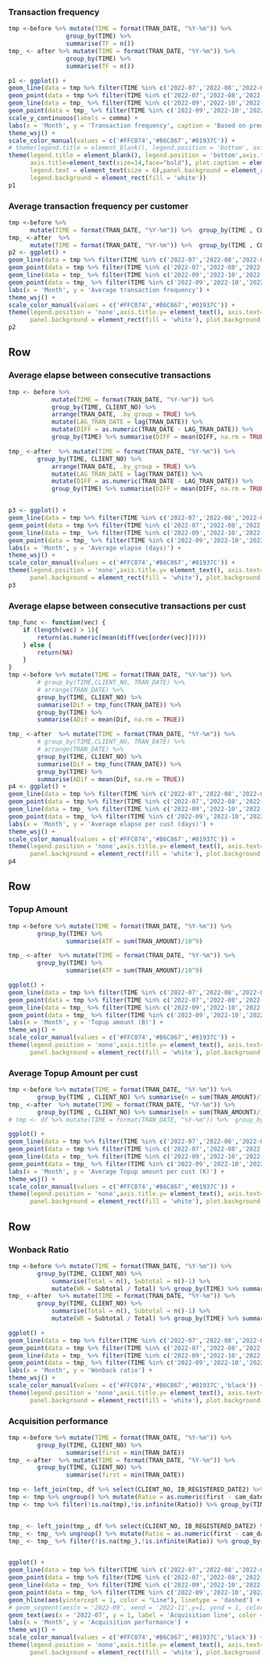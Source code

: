 ### Transaction frequency

```r
tmp <-before %>% mutate(TIME = format(TRAN_DATE, "%Y-%m")) %>%  
                group_by(TIME) %>% 
                summarise(TF = n())
tmp_ <- after %>% mutate(TIME = format(TRAN_DATE, "%Y-%m")) %>%  
                group_by(TIME) %>% 
                summarise(TF = n())

p1 <- ggplot() + 
geom_line(data = tmp %>% filter(TIME %in% c('2022-07','2022-08','2022-09')), aes(x = TIME, y = TF, group = 1, color = 'Before campaign'), size = 1) +
geom_point(data = tmp %>% filter(TIME %in% c('2022-07','2022-08','2022-09')), aes(x = TIME, y = TF, group = 1, color = 'Before campaign'), size = 5) +
geom_line(data = tmp_ %>% filter(TIME %in% c('2022-09','2022-10','2022-11')), aes(x = TIME, y = TF, group = 1, color = 'During campaign-Selected'), size = 1) +
geom_point(data = tmp_ %>% filter(TIME %in% c('2022-09','2022-10','2022-11')), aes(x = TIME, y = TF, group = 1, color = 'During campaign-Selected'), size = 5) +
scale_y_continuous(labels = comma) +
labs(x = 'Month', y = 'Transaction frequency', caption = 'Based on predicted segment only') +
theme_wsj() +
scale_color_manual(values = c('#FFC074','#B6C867','#01937C')) + 
# theme(legend.title = element_blank(), legend.position = 'bottom', axis.title.y= element_text())
theme(legend.title = element_blank(), legend.position = 'bottom',axis.title.y= element_text(), axis.text=element_text(size=12),
      axis.title=element_text(size=14,face="bold"), plot.caption = element_text(size = 10, face = 'italic'),
      legend.text = element_text(size = 6),panel.background = element_rect(fill = 'white'), plot.background = element_rect(fill = 'white'),
      legend.background = element_rect(fill = 'white'))
p1

```

### Average transaction frequency per customer

```r

tmp <-before %>% 
      mutate(TIME = format(TRAN_DATE, "%Y-%m")) %>%  group_by(TIME , CLIENT_NO) %>% summarise(n = n()) %>% group_by(TIME) %>% summarise(ATF = mean(n))
tmp_ <-after  %>% 
      mutate(TIME = format(TRAN_DATE, "%Y-%m")) %>%  group_by(TIME , CLIENT_NO) %>% summarise(n = n()) %>% group_by(TIME) %>% summarise(ATF = mean(n))
p2 <- ggplot() + 
geom_line(data = tmp %>% filter(TIME %in% c('2022-07','2022-08','2022-09')), aes(x = TIME, y = ATF, group = 1, color = 'Before campaign'), size = 1) +
geom_point(data = tmp %>% filter(TIME %in% c('2022-07','2022-08','2022-09')), aes(x = TIME, y = ATF, group = 1, color = 'Before campaign'), size = 5) +
geom_line(data = tmp_ %>% filter(TIME %in% c('2022-09','2022-10','2022-11')), aes(x = TIME, y = ATF, group = 1, color = 'During campaign-Selected'), size = 1) +
geom_point(data = tmp_ %>% filter(TIME %in% c('2022-09','2022-10','2022-11')), aes(x = TIME, y = ATF, group = 1, color = 'During campaign-Selected'), size = 5) +
labs(x = 'Month', y = 'Average transaction frequency') +
theme_wsj() +
scale_color_manual(values = c('#FFC074','#B6C867','#01937C')) + 
theme(legend.position = 'none',axis.title.y= element_text(), axis.text=element_text(size=12),axis.title=element_text(size=14,face="bold"),
      panel.background = element_rect(fill = 'white'), plot.background = element_rect(fill = 'white'))
p2 

```

Row
-----------------------------------------------------------------------

### Average elapse between consecutive transactions
```r
tmp <- before %>% 
            mutate(TIME = format(TRAN_DATE, "%Y-%m")) %>% 
            group_by(TIME, CLIENT_NO) %>%
            arrange(TRAN_DATE, .by_group = TRUE) %>% 
            mutate(LAG_TRAN_DATE = lag(TRAN_DATE)) %>% 
            mutate(DIFF = as.numeric(TRAN_DATE - LAG_TRAN_DATE)) %>% 
            group_by(TIME) %>% summarise(DIFF = mean(DIFF, na.rm = TRUE))

tmp_ <-after  %>% mutate(TIME = format(TRAN_DATE, "%Y-%m")) %>% 
        group_by(TIME, CLIENT_NO) %>%
            arrange(TRAN_DATE, .by_group = TRUE) %>% 
            mutate(LAG_TRAN_DATE = lag(TRAN_DATE)) %>% 
            mutate(DIFF = as.numeric(TRAN_DATE - LAG_TRAN_DATE)) %>% 
            group_by(TIME) %>% summarise(DIFF = mean(DIFF, na.rm = TRUE))


p3 <- ggplot() + 
geom_line(data = tmp %>% filter(TIME %in% c('2022-07','2022-08','2022-09')), aes(x = TIME, y = DIFF, group = 1, color = 'Before campaign'), size = 1) +
geom_point(data = tmp %>% filter(TIME %in% c('2022-07','2022-08','2022-09')), aes(x = TIME, y = DIFF, group = 1, color = 'Before campaign'), size = 5) +
geom_line(data = tmp_ %>% filter(TIME %in% c('2022-09','2022-10','2022-11')), aes(x = TIME, y = DIFF, group = 1, color = 'During campaign-Selected'), size = 1) +
geom_point(data = tmp_ %>% filter(TIME %in% c('2022-09','2022-10','2022-11')), aes(x = TIME, y = DIFF, group = 1, color = 'During campaign-Selected'), size = 5) +
labs(x = 'Month', y = 'Average elapse (days)') +
theme_wsj() +
scale_color_manual(values = c('#FFC074','#B6C867','#01937C')) + 
theme(legend.position = 'none',axis.title.y= element_text(), axis.text=element_text(size=12),axis.title=element_text(size=14,face="bold"),
      panel.background = element_rect(fill = 'white'), plot.background = element_rect(fill = 'white'))
p3 
```

### Average elapse between consecutive transactions per cust

```r
tmp_func <- function(vec) {
    if (length(vec) > 1){
        return(as.numeric(mean(diff(vec[order(vec)]))))
    } else {
        return(NA)
    }
}
tmp <-before %>% mutate(TIME = format(TRAN_DATE, "%Y-%m")) %>% 
        # group_by(TIME,CLIENT_NO, TRAN_DATE) %>% 
        # arrange(TRAN_DATE) %>% 
        group_by(TIME, CLIENT_NO) %>% 
        summarise(Dif = tmp_func(TRAN_DATE)) %>%
        group_by(TIME) %>%
        summarise(ADif = mean(Dif, na.rm = TRUE))

tmp_ <-after  %>% mutate(TIME = format(TRAN_DATE, "%Y-%m")) %>% 
        # group_by(TIME,CLIENT_NO, TRAN_DATE) %>% 
        # arrange(TRAN_DATE) %>% 
        group_by(TIME, CLIENT_NO) %>% 
        summarise(Dif = tmp_func(TRAN_DATE)) %>%
        group_by(TIME) %>%
        summarise(ADif = mean(Dif, na.rm = TRUE))
p4 <- ggplot() + 
geom_line(data = tmp %>% filter(TIME %in% c('2022-07','2022-08','2022-09')), aes(x = TIME, y = ADif, group = 1, color = 'Before campaign'), size = 1) +
geom_point(data = tmp %>% filter(TIME %in% c('2022-07','2022-08','2022-09')), aes(x = TIME, y = ADif, group = 1, color = 'Before campaign'), size = 5) +
geom_line(data = tmp_ %>% filter(TIME %in% c('2022-09','2022-10','2022-11')), aes(x = TIME, y = ADif, group = 1, color = 'During campaign-Selected'), size = 1) +
geom_point(data = tmp_ %>% filter(TIME %in% c('2022-09','2022-10','2022-11')), aes(x = TIME, y = ADif, group = 1, color = 'During campaign-Selected'), size = 5) +
labs(x = 'Month', y = 'Average elapse per cust (days)') +
theme_wsj() +
scale_color_manual(values = c('#FFC074','#B6C867','#01937C')) + 
theme(legend.position = 'none',axis.title.y= element_text(), axis.text=element_text(size=12),axis.title=element_text(size=14,face="bold"),
      panel.background = element_rect(fill = 'white'), plot.background = element_rect(fill = 'white'))
p4 
```


Row
-----------------------------------------------------------------------

### Topup Amount

```r
tmp <-before %>% mutate(TIME = format(TRAN_DATE, "%Y-%m")) %>% 
        group_by(TIME) %>% 
                summarise(ATF = sum(TRAN_AMOUNT)/10^9)

tmp_ <-after  %>% mutate(TIME = format(TRAN_DATE, "%Y-%m")) %>% 
        group_by(TIME) %>% 
                summarise(ATF = sum(TRAN_AMOUNT)/10^9)

ggplot() + 
geom_line(data = tmp %>% filter(TIME %in% c('2022-07','2022-08','2022-09')), aes(x = TIME, y = ATF, group = 1, color = 'Before campaign'), size = 1) +
geom_point(data = tmp %>% filter(TIME %in% c('2022-07','2022-08','2022-09')), aes(x = TIME, y = ATF, group = 1, color = 'Before campaign'), size = 5) +
geom_line(data = tmp_ %>% filter(TIME %in% c('2022-09','2022-10','2022-11')), aes(x = TIME, y = ATF, group = 1, color = 'During campaign-Selected'), size = 1) +
geom_point(data = tmp_ %>% filter(TIME %in% c('2022-09','2022-10','2022-11')), aes(x = TIME, y = ATF, group = 1, color = 'During campaign-Selected'), size = 5) +
labs(x = 'Month', y = 'Topup amount (B)') +
theme_wsj() +
scale_color_manual(values = c('#FFC074','#B6C867','#01937C')) + 
theme(legend.position = 'none',axis.title.y= element_text(), axis.text=element_text(size=12),axis.title=element_text(size=14,face="bold"),
      panel.background = element_rect(fill = 'white'), plot.background = element_rect(fill = 'white'))
```


### Average Topup Amount per cust

```r
tmp <-before %>% mutate(TIME = format(TRAN_DATE, "%Y-%m")) %>% 
        group_by(TIME , CLIENT_NO) %>% summarise(n = sum(TRAN_AMOUNT)/10^3) %>% group_by(TIME) %>% summarise(ATF = mean(n))
tmp_ <-after  %>% mutate(TIME = format(TRAN_DATE, "%Y-%m")) %>% 
        group_by(TIME , CLIENT_NO) %>% summarise(n = sum(TRAN_AMOUNT)/10^3) %>% group_by(TIME) %>% summarise(ATF = mean(n))
# tmp <- df %>% mutate(TIME = format(TRAN_DATE, "%Y-%m")) %>%  group_by(TIME , CLIENT_NO) %>% summarise(n = sum(TRAN_AMOUNT)/10^3) %>% group_by(TIME) %>% summarise(ATF = mean(n))

ggplot() + 
geom_line(data = tmp %>% filter(TIME %in% c('2022-07','2022-08','2022-09')), aes(x = TIME, y = ATF, group = 1, color = 'Before campaign'), size = 1) +
geom_point(data = tmp %>% filter(TIME %in% c('2022-07','2022-08','2022-09')), aes(x = TIME, y = ATF, group = 1, color = 'Before campaign'), size = 5) +
geom_line(data = tmp_ %>% filter(TIME %in% c('2022-09','2022-10','2022-11')), aes(x = TIME, y = ATF, group = 1, color = 'During campaign-Selected'), size = 1) +
geom_point(data = tmp_ %>% filter(TIME %in% c('2022-09','2022-10','2022-11')), aes(x = TIME, y = ATF, group = 1, color = 'During campaign-Selected'), size = 5) +
labs(x = 'Month', y = 'Average Topup amount per cust (K)') +
theme_wsj() +
scale_color_manual(values = c('#FFC074','#B6C867','#01937C')) + 
theme(legend.position = 'none',axis.title.y= element_text(), axis.text=element_text(size=12),axis.title=element_text(size=14,face="bold"),
      panel.background = element_rect(fill = 'white'), plot.background = element_rect(fill = 'white'))
```

Row
-----------------------------------------------------------------------

### Wonback Ratio

```r
tmp <-before %>% mutate(TIME = format(TRAN_DATE, "%Y-%m")) %>% 
        group_by(TIME, CLIENT_NO) %>%
            summarise(Total = n(), Subtotal = n()-1) %>%
            mutate(WR = Subtotal / Total) %>% group_by(TIME) %>% summarise(WR = mean(WR))
tmp_ <-after  %>% mutate(TIME = format(TRAN_DATE, "%Y-%m")) %>% 
        group_by(TIME, CLIENT_NO) %>%
            summarise(Total = n(), Subtotal = n()-1) %>%
            mutate(WR = Subtotal / Total) %>% group_by(TIME) %>% summarise(WR = mean(WR))

ggplot() + 
geom_line(data = tmp %>% filter(TIME %in% c('2022-07','2022-08','2022-09')), aes(x = TIME, y = WR, group = 1, color = 'Before campaign'), size = 1) +
geom_point(data = tmp %>% filter(TIME %in% c('2022-07','2022-08','2022-09')), aes(x = TIME, y = WR, group = 1, color = 'Before campaign'), size = 5) +
geom_line(data = tmp_ %>% filter(TIME %in% c('2022-09','2022-10','2022-11')), aes(x = TIME, y = WR, group = 1, color = 'During campaign-Selected'), size = 1) +
geom_point(data = tmp_ %>% filter(TIME %in% c('2022-09','2022-10','2022-11')), aes(x = TIME, y = WR, group = 1, color = 'During campaign-Selected'), size = 5) +
labs(x = 'Month', y = 'Wonback ratio') +
theme_wsj() +
scale_color_manual(values = c('#FFC074','#B6C867','#01937C','black')) + 
theme(legend.position = 'none',axis.title.y= element_text(), axis.text=element_text(size=12),axis.title=element_text(size=14,face="bold"),
      panel.background = element_rect(fill = 'white'), plot.background = element_rect(fill = 'white'))

```

### Acquisition performance

```r
tmp <-before %>% mutate(TIME = format(TRAN_DATE, "%Y-%m")) %>% 
        group_by(TIME, CLIENT_NO) %>% 
                summarise(first = min(TRAN_DATE))
tmp_ <-after  %>% mutate(TIME = format(TRAN_DATE, "%Y-%m")) %>% 
        group_by(TIME, CLIENT_NO) %>% 
                summarise(first = min(TRAN_DATE))

tmp <- left_join(tmp, df %>% select(CLIENT_NO, IB_REGISTERED_DATE2) %>% unique())
tmp <- tmp %>% ungroup() %>% mutate(Ratio = as.numeric(first - cam_date) / as.numeric(first - IB_REGISTERED_DATE2))
tmp <- tmp %>% filter(!is.na(tmp),!is.infinite(Ratio)) %>% group_by(TIME) %>% summarise(Ratio = mean(Ratio, na.rm = TRUE))


tmp_ <- left_join(tmp_, df %>% select(CLIENT_NO, IB_REGISTERED_DATE2) %>% unique())
tmp_ <- tmp_ %>% ungroup() %>% mutate(Ratio = as.numeric(first - cam_date) / as.numeric(first - IB_REGISTERED_DATE2))
tmp_ <- tmp_ %>% filter(!is.na(tmp_),!is.infinite(Ratio)) %>% group_by(TIME) %>% summarise(Ratio = mean(Ratio, na.rm = TRUE))


ggplot() + 
geom_line(data = tmp %>% filter(TIME %in% c('2022-07','2022-08','2022-09')), aes(x = TIME, y = Ratio, group = 1, color = 'Before campaign'), size = 1) +
geom_point(data = tmp %>% filter(TIME %in% c('2022-07','2022-08','2022-09')), aes(x = TIME, y = Ratio, group = 1, color = 'Before campaign'), size = 5) +
geom_line(data = tmp_ %>% filter(TIME %in% c('2022-09','2022-10','2022-11')), aes(x = TIME, y = Ratio, group = 1, color = 'During campaign-Selected'), size = 1) +
geom_point(data = tmp_ %>% filter(TIME %in% c('2022-09','2022-10','2022-11')), aes(x = TIME, y = Ratio, group = 1, color = 'During campaign-Selected'), size = 5) +
geom_hline(aes(yintercept = 1, color = "Line"), linetype = 'dashed') +
# geom_segment(aes(x = '2022-09', xend = '2022-11',y=1, yend = 1, color = 'Line'), linetype = 'dashed') +
geom_text(aes(x = '2022-07', y = 1, label = 'Acquisition line', color = 'Line'), vjust = 2) +
labs(x = 'Month', y = 'Acquisition performance') +
theme_wsj() +
scale_color_manual(values = c('#FFC074','#B6C867','#01937C','black')) + 
theme(legend.position = 'none',axis.title.y= element_text(), axis.text=element_text(size=12),axis.title=element_text(size=14,face="bold"),
      panel.background = element_rect(fill = 'white'), plot.background = element_rect(fill = 'white'))
```